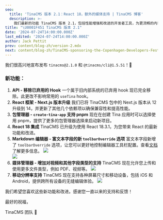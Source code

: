 ```yaml
---
seo:
  title: 'TinaCMS 版本 2.1：React 18，额外的媒体支持 | TinaCMS 博客'
  description: >-
    我们最新的功能 TinaCMS 版本 2.1，包括性能增强和改进的开发者工具，为更流畅的内容管理体验提供支持
title: "\U0001F451 TinaCMS 版本 2.1"
date: '2024-07-24T14:00:00.000Z'
last_edited: '2024-07-24T14:00:00.000Z'
author: Jack Pettit
prev: content/blog-zh/version-2.mdx
next: content/blog-zh/TinaCMS-sponsoring-the-Copenhagen-Developers-Festival.mdx
---
```


我们很高兴地宣布发布 `tinacms@2.1.0` 和 `@tinacms/cli@1.5.51`！🚀

### 新功能：

1. **API - 移除已弃用的 Hook**
   一个属于旧内部系统的已弃用 hook 现已完全移除。此更改不影响常用的 `useTina` hook。
2. **React 框架 - Next.js 版本升级**
   我们已将 TinaCMS 包中的 Next.js 版本从 12 升级到 14，并更新了其他几个依赖项以确保兼容性和提高性能。
3. **包管理器 - `create-tina-app` 支持 pnpm**
   现在在创建 Tina 应用时可以选择使用 pnpm，提供了更多的包管理器选择来启动新项目。
4. **React 18 集成**
   TinaCMS 已升级为使用 React 18.3.1，为您带来 React 的最新功能和改进。
5. **Markdown 编辑器 - 富文本字段的新 `toolbarOverride` 选项**
   富文本字段新增了 `toolbarOverride` 选项，让您可以更好地控制编辑器工具栏配置。查看[文档](/docs/reference/types/rich-text/)了解更多信息。
   ![](/img/blog/TinaCMS-Version-21/ray-so-export_3_x7baul.png)\
   ![](/img/blog/TinaCMS-Version-21/SCR-20240725-mvmu_gfqxxv.png)
6. **媒体管理器 - 增加对视频和其他字段类型的支持**
   TinaCMS 现在允许您上传和使用更多文件类型，例如 PDF、视频等。
   ![](/img/blog/TinaCMS-Version-21/sample-cloudinary.png)
7. **移动分辨率支持**
   TinaCMS 现在支持各种屏幕尺寸和移动设备，包括 iOS 和 Android，提供跨所有设备的无缝编辑体验。
   ![](/img/blog/tinacms-2-1-mobile.png)

我们希望您喜欢这些新功能和改进。感谢您一直以来的支持和反馈！

最好的祝福，

TinaCMS 团队 🦙